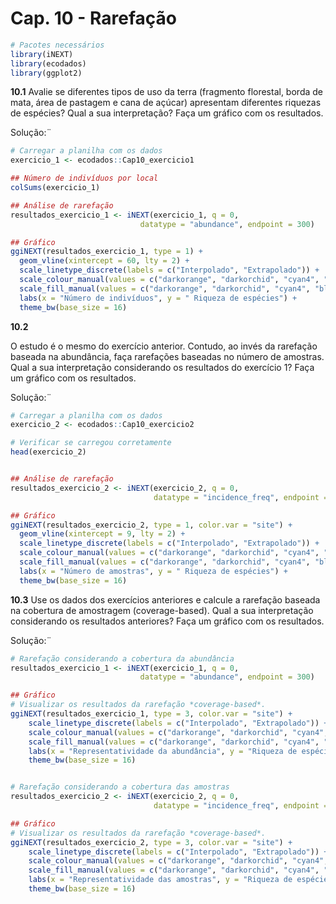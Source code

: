# Cap. 10 - Rarefação {-}

```r
# Pacotes necessários
library(iNEXT)
library(ecodados)
library(ggplot2)
```

**10.1**
Avalie se diferentes tipos de uso da terra (fragmento florestal, borda de mata, área de pastagem e cana de açúcar) apresentam diferentes riquezas de espécies? Qual a sua interpretação? Faça um gráfico com os resultados.

Solução:¨

```r
# Carregar a planilha com os dados
exercicio_1 <- ecodados::Cap10_exercicio1

## Número de indivíduos por local
colSums(exercicio_1)

## Análise de rarefação
resultados_exercicio_1 <- iNEXT(exercicio_1, q = 0, 
                             datatype = "abundance", endpoint = 300)

## Gráfico
ggiNEXT(resultados_exercicio_1, type = 1) +
  geom_vline(xintercept = 60, lty = 2) +
  scale_linetype_discrete(labels = c("Interpolado", "Extrapolado")) +
  scale_colour_manual(values = c("darkorange", "darkorchid", "cyan4", "black")) +
  scale_fill_manual(values = c("darkorange", "darkorchid", "cyan4", "black")) +
  labs(x = "Número de indivíduos", y = " Riqueza de espécies") +
  theme_bw(base_size = 16)
```

**10.2**

O estudo é o mesmo do exercício anterior. Contudo, ao invés da rarefação baseada na abundância, faça rarefações baseadas no número de amostras. Qual a sua interpretação considerando os resultados do exercício 1? Faça um gráfico com os resultados.

Solução:¨

```r
# Carregar a planilha com os dados
exercicio_2 <- ecodados::Cap10_exercicio2

# Verificar se carregou corretamente 
head(exercicio_2)


## Análise de rarefação
resultados_exercicio_2 <- iNEXT(exercicio_2, q = 0, 
                                datatype = "incidence_freq", endpoint = 30)

## Gráfico
ggiNEXT(resultados_exercicio_2, type = 1, color.var = "site") +
  geom_vline(xintercept = 9, lty = 2) +
  scale_linetype_discrete(labels = c("Interpolado", "Extrapolado")) +
  scale_colour_manual(values = c("darkorange", "darkorchid", "cyan4", "black")) +
  scale_fill_manual(values = c("darkorange", "darkorchid", "cyan4", "black")) +
  labs(x = "Número de amostras", y = " Riqueza de espécies") +
  theme_bw(base_size = 16)
```

**10.3**
Use os dados dos exercícios anteriores e calcule a rarefação baseada na cobertura de amostragem (coverage-based). Qual a sua interpretação considerando os resultados anteriores? Faça um gráfico com os resultados. 

Solução:¨
```r
# Rarefação considerando a cobertura da abundância 
resultados_exercicio_1 <- iNEXT(exercicio_1, q = 0, 
                             datatype = "abundance", endpoint = 300)

## Gráfico
# Visualizar os resultados da rarefação *coverage-based*. 
ggiNEXT(resultados_exercicio_1, type = 3, color.var = "site") + 
    scale_linetype_discrete(labels = c("Interpolado", "Extrapolado")) +
    scale_colour_manual(values = c("darkorange", "darkorchid", "cyan4", "black")) +
    scale_fill_manual(values = c("darkorange", "darkorchid", "cyan4", "black")) +
    labs(x = "Representatividade da abundância", y = "Riqueza de espécies") +
    theme_bw(base_size = 16)


# Rarefação considerando a cobertura das amostras 
resultados_exercicio_2 <- iNEXT(exercicio_2, q = 0, 
                                datatype = "incidence_freq", endpoint = 30)

## Gráfico
# Visualizar os resultados da rarefação *coverage-based*. 
ggiNEXT(resultados_exercicio_2, type = 3, color.var = "site") + 
    scale_linetype_discrete(labels = c("Interpolado", "Extrapolado")) +
    scale_colour_manual(values = c("darkorange", "darkorchid", "cyan4", "black")) +
    scale_fill_manual(values = c("darkorange", "darkorchid", "cyan4", "black")) +
    labs(x = "Representatividade das amostras", y = "Riqueza de espécies") +
    theme_bw(base_size = 16)
```

